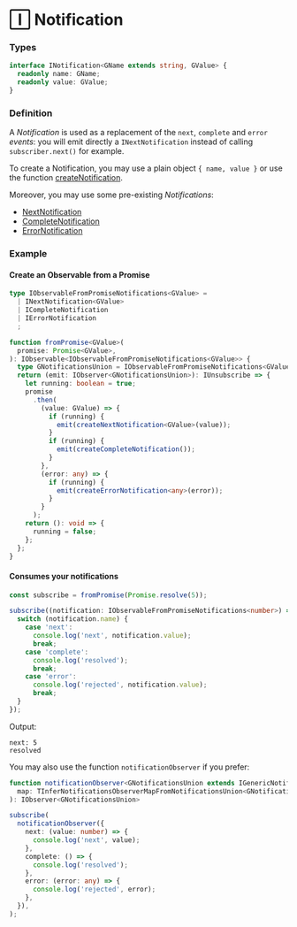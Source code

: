 # 🄸 Notification

### Types

```ts
interface INotification<GName extends string, GValue> {
  readonly name: GName;
  readonly value: GValue;
}
```

### Definition

A *Notification* is used as a replacement of the `next`, `complete` and `error` *events*:
you will emit directly a `INextNotification` instead of calling `subscriber.next()` for example.

To create a Notification, you may use a plain object `{ name, value }` or use the
function [createNotification](./create).

Moreover, you may use some pre-existing *Notifications*:

- [NextNotification](./next)
- [CompleteNotification](./complete)
- [ErrorNotification](./error)

### Example

#### Create an Observable from a Promise

```ts
type IObservableFromPromiseNotifications<GValue> =
  | INextNotification<GValue>
  | ICompleteNotification
  | IErrorNotification
  ;

function fromPromise<GValue>(
  promise: Promise<GValue>,
): IObservable<IObservableFromPromiseNotifications<GValue>> {
  type GNotificationsUnion = IObservableFromPromiseNotifications<GValue>;
  return (emit: IObserver<GNotificationsUnion>): IUnsubscribe => {
    let running: boolean = true;
    promise
      .then(
        (value: GValue) => {
          if (running) {
            emit(createNextNotification<GValue>(value));
          }
          if (running) {
            emit(createCompleteNotification());
          }
        },
        (error: any) => {
          if (running) {
            emit(createErrorNotification<any>(error));
          }
        }
      );
    return (): void => {
      running = false;
    };
  };
}
```

#### Consumes your notifications

```ts
const subscribe = fromPromise(Promise.resolve(5));

subscribe((notification: IObservableFromPromiseNotifications<number>) => {
  switch (notification.name) {
    case 'next':
      console.log('next', notification.value);
      break;
    case 'complete':
      console.log('resolved');
      break;
    case 'error':
      console.log('rejected', notification.value);
      break;
  }
});
```

Output:

```text
next: 5
resolved
```

You may also use the function `notificationObserver` if you prefer:

```ts
function notificationObserver<GNotificationsUnion extends IGenericNotification>(
  map: TInferNotificationsObserverMapFromNotificationsUnion<GNotificationsUnion>,
): IObserver<GNotificationsUnion>
```

```ts
subscribe(
  notificationObserver({
    next: (value: number) => {
      console.log('next', value);
    },
    complete: () => {
      console.log('resolved');
    },
    error: (error: any) => {
      console.log('rejected', error);
    },
  }),
);
```

